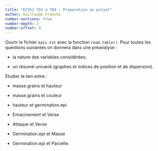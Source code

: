 ---
title: "EC551 TD3 & TD4 : Préparation au projet"
author: Guillaume Franchi
number-sections: true
number-depth: 2
number-offset: 0
---

Ouvrir le fichier `mais.txt` avec la fonction `read.table()`. Pour toutes les questions suivantes on donnera dans une préanalyse :

* la nature des variables considérées;

* un résumé univarié (graphes et indices de position et de dispersion).

Etudier le lien entre :

* masse.grains et hauteur

* masse.grains et couleur

* hauteur et germination.epi

* Enracinement et Verse

* Attaque et Verse

* Germination.epi et Masse

* Germination.epi et Parcelle.
